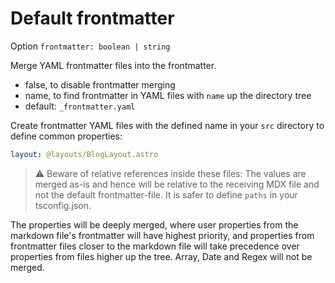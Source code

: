 # Default frontmatter

Option `frontmatter: boolean | string`

Merge YAML frontmatter files into the frontmatter.

- false, to disable frontmatter merging
- name, to find frontmatter in YAML files with `name` up the directory tree
- default: `_frontmatter.yaml`

Create frontmatter YAML files with the defined name in your `src` directory to define common properties:

```yaml
layout: @layouts/BlogLayout.astro
```

> ⚠️ Beware of relative references inside these files: The values are merged as-is and hence will be relative to the receiving MDX file and not the default frontmatter-file. It is safer to define `paths` in your tsconfig.json.

The properties will be deeply merged, where user properties from the markdown file's frontmatter will have highest priority, and properties from frontmatter files closer to the markdown file will take precedence over properties from files higher up the tree. Array, Date and Regex will not be merged.
